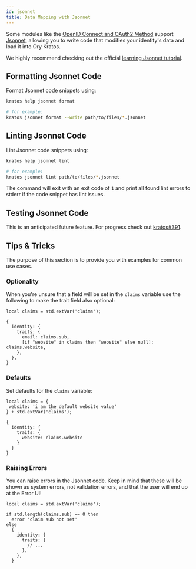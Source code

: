 ```yaml
---
id: jsonnet
title: Data Mapping with Jsonnet
---
```


Some modules like the
[OpenID Connect and OAuth2 Method](../../guides/social-signin/overview) support
[Jsonnet](https://jsonnet.org), allowing you to write code that modifies your
identity's data and load it into Ory Kratos.

We highly recommend checking out the official
[learning Jsonnet tutorial](https://jsonnet.org/learning/tutorial.html).

## Formatting Jsonnet Code

Format Jsonnet code snippets using:

```sh
kratos help jsonnet format

# for example:
kratos jsonnet format --write path/to/files/*.jsonnet
```

## Linting Jsonnet Code

Lint Jsonnet code snippets using:

```sh
kratos help jsonnet lint

# for example:
kratos jsonnet lint path/to/files/*.jsonnet
```

The command will exit with an exit code of `1` and print all found lint errors
to stderr if the code snippet has lint issues.

## Testing Jsonnet Code

This is an anticipated future feature. For progress check out
[kratos#391](https://github.com/ory/kratos/issues/391).

## Tips & Tricks

The purpose of this section is to provide you with examples for common use
cases.

### Optionality

When you're unsure that a field will be set in the `claims` variable use the
following to make the trait field also optional:

```jsonnet
local claims = std.extVar('claims');

{
  identity: {
    traits: {
      email: claims.sub,
      [if "website" in claims then "website" else null]: claims.website,
    },
  },
}
```

### Defaults

Set defaults for the `claims` variable:

```jsonnet
local claims = {
 website: 'i am the default website value'
} + std.extVar('claims');

{
  identity: {
    traits: {
      website: claims.website
    }
  }
}
```

### Raising Errors

You can raise errors in the Jsonnet code. Keep in mind that these will be shown
as system errors, not validation errors, and that the user will end up at the
Error UI!

```jsonnet
local claims = std.extVar('claims');

if std.length(claims.sub) == 0 then
  error 'claim sub not set'
else
  {
    identity: {
      traits: {
        // ...
      },
    },
  }
```
